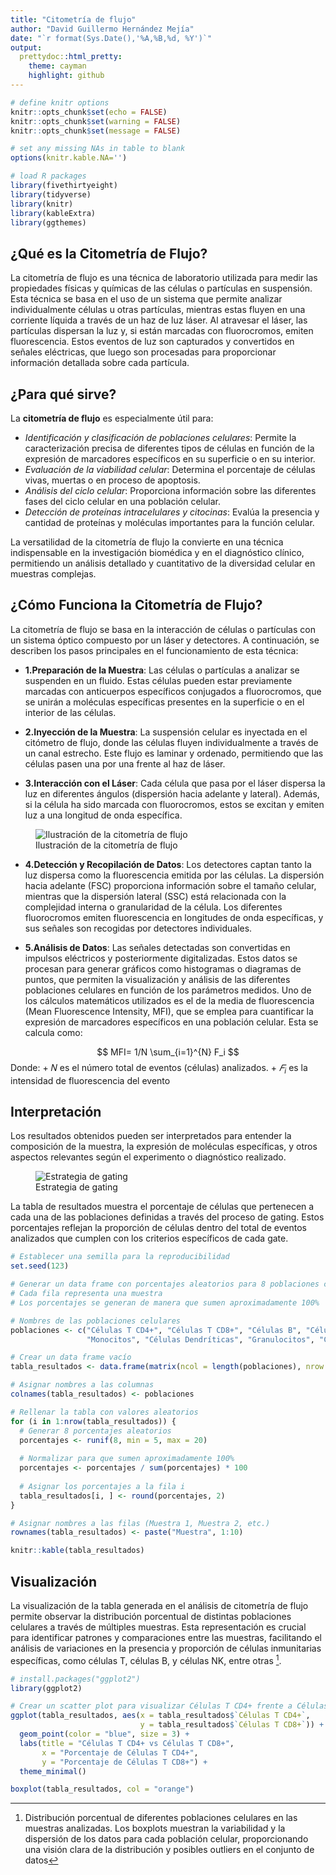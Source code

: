 ```yaml
---
title: "Citometría de flujo"
author: "David Guillermo Hernández Mejía"
date: "`r format(Sys.Date(),'%A,%B,%d, %Y')`"
output:
  prettydoc::html_pretty:
    theme: cayman
    highlight: github
---
```

```r
# define knitr options
knitr::opts_chunk$set(echo = FALSE)
knitr::opts_chunk$set(warning = FALSE)
knitr::opts_chunk$set(message = FALSE)

# set any missing NAs in table to blank
options(knitr.kable.NA='')

# load R packages
library(fivethirtyeight)
library(tidyverse)
library(knitr)
library(kableExtra)
library(ggthemes)
```

## ¿Qué es la Citometría de Flujo?

La citometría de flujo es una técnica de laboratorio utilizada para medir las propiedades físicas y químicas de las células o partículas en suspensión. Esta técnica se basa en el uso de un sistema que permite analizar individualmente células u otras partículas, mientras estas fluyen en una corriente líquida a través de un haz de luz láser. Al atravesar el láser, las partículas dispersan la luz y, si están marcadas con fluorocromos, emiten fluorescencia. Estos eventos de luz son capturados y convertidos en señales eléctricas, que luego son procesadas para proporcionar información detallada sobre cada partícula.

## ¿Para qué sirve?

La **citometría de flujo** es especialmente útil para:

* _Identificación y clasificación de poblaciones celulares_: Permite la caracterización precisa de diferentes tipos de células en función de la expresión de marcadores específicos en su superficie o en su interior.
* _Evaluación de la viabilidad celular_: Determina el porcentaje de células vivas, muertas o en proceso de apoptosis.
* _Análisis del ciclo celular_: Proporciona información sobre las diferentes fases del ciclo celular en una población celular.
* _Detección de proteínas intracelulares y citocinas_: Evalúa la presencia y cantidad de proteínas y moléculas importantes para la función celular.

La versatilidad de la citometría de flujo la convierte en una técnica indispensable en la investigación biomédica y en el diagnóstico clínico, permitiendo un análisis detallado y cuantitativo de la diversidad celular en muestras complejas.

## ¿Cómo Funciona la Citometría de Flujo?


La citometría de flujo se basa en la interacción de células o partículas con un sistema óptico compuesto por un láser y detectores. A continuación, se describen los pasos principales en el funcionamiento de esta técnica:

* **1.Preparación de la Muestra**:
Las células o partículas a analizar se suspenden en un fluido. Estas células pueden estar previamente marcadas con anticuerpos específicos conjugados a fluorocromos, que se unirán a moléculas específicas presentes en la superficie o en el interior de las células.

* **2.Inyección de la Muestra**:
La suspensión celular es inyectada en el citómetro de flujo, donde las células fluyen individualmente a través de un canal estrecho. Este flujo es laminar y ordenado, permitiendo que las células pasen una por una frente al haz de láser.

* **3.Interacción con el Láser**:
Cada célula que pasa por el láser dispersa la luz en diferentes ángulos (dispersión hacia adelante y lateral). Además, si la célula ha sido marcada con fluorocromos, estos se excitan y emiten luz a una longitud de onda específica.

![Ilustración de la citometría de flujo](images/FC_1.png)


* **4.Detección y Recopilación de Datos**: Los detectores captan tanto la luz dispersa como la fluorescencia emitida por las células. La dispersión hacia adelante (FSC) proporciona información sobre el tamaño celular, mientras que la dispersión lateral (SSC) está relacionada con la complejidad interna o granularidad de la célula. Los diferentes fluorocromos emiten fluorescencia en longitudes de onda específicas, y sus señales son recogidas por detectores individuales.

* **5.Análisis de Datos**: Las señales detectadas son convertidas en impulsos eléctricos y posteriormente digitalizadas. Estos datos se procesan para generar gráficos como histogramas o diagramas de puntos, que permiten la visualización y análisis de las diferentes poblaciones celulares en función de los parámetros medidos. Uno de los cálculos matemáticos utilizados es el de la media de fluorescencia (Mean Fluorescence Intensity, MFI), que se emplea para cuantificar la expresión de marcadores específicos en una población celular. Esta se calcula como:

$$ MFI= 1/N  \sum_{i=1}^{N} F_i $$
Donde:
  + 𝑁 es el número total de eventos (células) analizados.
  + $𝐹_i$ es la intensidad de fluorescencia del evento 

## **Interpretación**

Los resultados obtenidos pueden ser interpretados para entender la composición de la muestra, la expresión de moléculas específicas, y otros aspectos relevantes según el experimento o diagnóstico realizado.

![Estrategia de gating](images/FC_2.png)

La tabla de resultados muestra el porcentaje de células que pertenecen a cada una de las poblaciones definidas a través del proceso de gating. Estos porcentajes reflejan la proporción de células dentro del total de eventos analizados que cumplen con los criterios específicos de cada gate.



```r

# Establecer una semilla para la reproducibilidad
set.seed(123)

# Generar un data frame con porcentajes aleatorios para 8 poblaciones celulares
# Cada fila representa una muestra
# Los porcentajes se generan de manera que sumen aproximadamente 100%

# Nombres de las poblaciones celulares
poblaciones <- c("Células T CD4+", "Células T CD8+", "Células B", "Células NK", 
                 "Monocitos", "Células Dendríticas", "Granulocitos", "Células Madre")

# Crear un data frame vacío
tabla_resultados <- data.frame(matrix(ncol = length(poblaciones), nrow = 10))

# Asignar nombres a las columnas
colnames(tabla_resultados) <- poblaciones

# Rellenar la tabla con valores aleatorios
for (i in 1:nrow(tabla_resultados)) {
  # Generar 8 porcentajes aleatorios
  porcentajes <- runif(8, min = 5, max = 20)
  
  # Normalizar para que sumen aproximadamente 100%
  porcentajes <- porcentajes / sum(porcentajes) * 100
  
  # Asignar los porcentajes a la fila i
  tabla_resultados[i, ] <- round(porcentajes, 2)
}

# Asignar nombres a las filas (Muestra 1, Muestra 2, etc.)
rownames(tabla_resultados) <- paste("Muestra", 1:10)
```


```r
knitr::kable(tabla_resultados)
```


## Visualización

La visualización de la tabla generada en el análisis de citometría de flujo permite observar la distribución porcentual de distintas poblaciones celulares a través de múltiples muestras. Esta representación es crucial para identificar patrones y comparaciones entre las muestras, facilitando el análisis de variaciones en la presencia y proporción de células inmunitarias específicas, como células T, células B, y células NK, entre otras ^[ Distribución porcentual de diferentes poblaciones celulares en las muestras analizadas. Los boxplots muestran la variabilidad y la dispersión de los datos para cada población celular, proporcionando una visión clara de la distribución y posibles outliers en el conjunto de datos]. 

```r
# install.packages("ggplot2")
library(ggplot2)

# Crear un scatter plot para visualizar Células T CD4+ frente a Células T CD8+
ggplot(tabla_resultados, aes(x = tabla_resultados$`Células T CD4+`, 
                             y = tabla_resultados$`Células T CD8+`)) +
  geom_point(color = "blue", size = 3) +
  labs(title = "Células T CD4+ vs Células T CD8+",
       x = "Porcentaje de Células T CD4+",
       y = "Porcentaje de Células T CD8+") +
  theme_minimal()
```
```r
boxplot(tabla_resultados, col = "orange")
```


